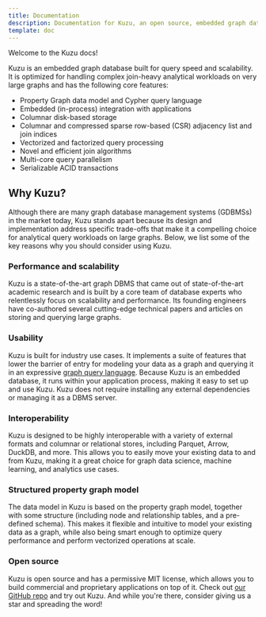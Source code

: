 ```yaml
---
title: Documentation
description: Documentation for Kuzu, an open source, embedded graph database that supports
template: doc
---
```


Welcome to the Kuzu docs!

Kuzu is an embedded graph database built for query speed and scalability. It is optimized for
handling complex join-heavy analytical workloads on very large graphs and has the following core features:

- Property Graph data model and Cypher query language
- Embedded (in-process) integration with applications
- Columnar disk-based storage
- Columnar and compressed sparse row-based (CSR) adjacency list and join indices
- Vectorized and factorized query processing
- Novel and efficient join algorithms
- Multi-core query parallelism
- Serializable ACID transactions

## Why Kuzu?

Although there are many graph database management systems (GDBMSs) in the market today,
Kuzu stands apart because its design and implementation address specific trade-offs that
make it a compelling choice for analytical query workloads on large graphs.
Below, we list some of the key reasons why you should consider using Kuzu.

### Performance and scalability

Kuzu is a state-of-the-art graph DBMS that came out of state-of-the-art academic research and is built by a
core team of database experts who relentlessly focus on scalability and performance.
Its founding engineers have co-authored several cutting-edge technical papers and articles on storing
and querying large graphs.

### Usability

Kuzu is built for industry use cases. It implements a suite of features that lower the barrier of entry
for modeling your data as a graph and querying it in an expressive [graph query language](https://github.com/opencypher/openCypher).
Because Kuzu is an embedded database, it runs within your application process, making it easy to set up and use Kuzu.
Kuzu does not require installing any external dependencies or managing it as a DBMS server.

### Interoperability

Kuzu is designed to be highly interoperable with a variety of external formats and columnar or relational stores,
including Parquet, Arrow, DuckDB, and more. This allows you to easily move your existing data to and from Kuzu,
making it a great choice for graph data science, machine learning, and analytics use cases.

### Structured property graph model

The data model in Kuzu is based on the property graph model, together with some structure (including
node and relationship tables, and a pre-defined schema). This makes it flexible and intuitive to model your existing
data as a graph, while also being smart enough to optimize query performance and perform vectorized
operations at scale.

### Open source

Kuzu is open source and has a permissive MIT license, which allows you to build commercial and proprietary
applications on top of it. Check out [our GitHub repo](https://github.com/kuzudb/kuzu) and try out Kuzu.
And while you're there, consider giving us a star and spreading the word!
